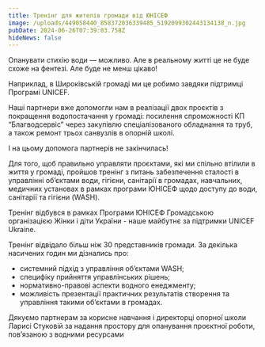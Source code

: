 ```yaml
---
title: Тренінг для жителів громади від ЮНІСЕФ
image: /uploads/449058440_858372036339485_5192099302443134138_n.jpg
pubDate: 2024-06-26T07:39:03.758Z
hideNews: false
---
```


Опанувати стихію води — можливо. Але в реальному житті це не буде схоже на фентезі. Але буде не менш цікаво!

Наприклад, в Широківській громаді ми це робимо завдяки підтримці Програмі UNICEF.

Наші партнери вже допомогли нам в реалізації двох проєктів з покращення водопостачання у громаді: посилення спроможності КП “Благводсервіс” через закупівлю спеціалізованого обладнання та труб, а також ремонт трьох санвузлів в опорній школі.

І на цьому допомога партнерів не закінчилась!

Для того, щоб правильно управляти проєктами, які ми спільно втілили в життя у громаді, пройшов тренінг з питань забезпечення сталості в управлінні об’єктами води, гігієни, санітарії в громадах,  навчальних, медичних установах в рамках програми ЮНІСЕФ щодо доступу до води, санітарії та гігієни (WASH). 

Тренінг відбувся в рамках Програми ЮНІСЕФ Громадською організацією Жінки і діти України - наше майбутнє за підтримки UNICEF Ukraine.

Тренінг відвідало більш ніж 30 представників громади. За декілька насичених годин ми дізнались про:

* системний підхід з управління об’єктами WASH;
* специфіку прийняття управлінських рішень;
* нормативно-правові аспекти водного енеджменту;
* можливість презентації практичних результатів створення та управління такими об’єктами в громадах.

Дякуємо партнерам за корисне навчання і директорці опорної школи Ларисі Стуковій за надання простору для опанування проєктної роботи, пов’язаною з водними ресурсами 

